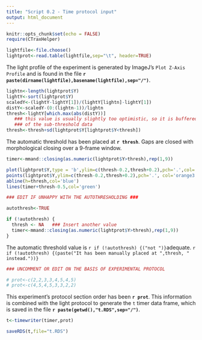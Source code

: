 ```yaml
---
title: "Script 0.2 - Time protocol input"
output: html_document
---
```


```r
knitr::opts_chunk$set(echo = FALSE)
require(CTraxHelper)
```


```r
lightfile<-file.choose()
lightprot<-read.table(lightfile,sep="\t", header=TRUE)
```

The light profile of the experiment is generated by ImageJ's `Plot Z-Axis Profile` and is found in the file **`r paste(dirname(lightfile),basename(lightfile),sep="/")`**. 

```r
lightn<-length(lightprot$Y)
lightY<-sort(lightprot$Y)
scaledY<-(lightY-lightY[1])/(lightY[lightn]-lightY[1])
distY<-scaledY-(0:(lightn-1))/lightn
thresh<-lightY[which.max(abs(distY))] 
   ### this value is usually slightly too optimistic, so it is buffered by 1 sd 
   ### of the sub-threshold data
thresh<-thresh+sd(lightprot$Y[lightprot$Y<thresh])
```

The automatic threshold has been placed at **`r thresh`**. Gaps are closed with morphological closing over a 9-frame window.

```r
timer<-mmand::closing(as.numeric(lightprot$Y>thresh),rep(1,9))

plot(lightprot$Y,type = 'b',ylim=c(thresh-0.2,thresh+0.2),pch='.',col='orange1')
points(lightprot$Y,ylim=c(thresh-0.2,thresh+0.2),pch='.', col='orange3',cex=1.5)
abline(h=thresh,col='blue')
lines(timer+thresh-0.5,col='green')
```

```r

### EDIT IF UNHAPPY WITH THE AUTOTHRESHOLDING ###

autothresh<-TRUE

if (!autothresh) {
  thresh <- NA   ### Insert another value
  timer<-mmand::closing(as.numeric(lightprot$Y>thresh),rep(1,9))
}

```

The automatic threshold value is `r if (!autothresh) {("not ")}`adequate. 
`r if (!autothresh) {(paste("It has been manually placed at ",thresh, " instead."))}`

```r

### UNCOMMENT OR EDIT ON THE BASIS OF EXPERIMENTAL PROTOCOL

# prot<-c(2,2,3,3,4,5,4,5)
# prot<-c(4,5,4,5,3,3,2,2)

```

This experiment's protocol section order has been **`r prot`**. This information is combined with the light protocol to generate the `t` timer data frame, which is saved in the file **`r paste(getwd(),"t.RDS",sep="/")`**.

```r
t<-timewriter(timer,prot)

saveRDS(t,file="t.RDS")
```
